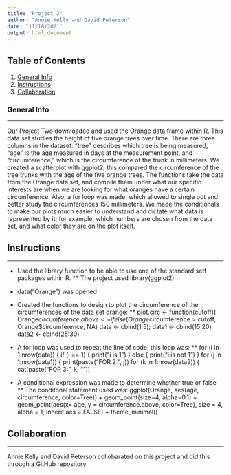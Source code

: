 ```yaml
---
title: "Project 3"
author: "Annie Kelly and David Peterson"
date: "11/18/2021"
output: html_document
---
```


## Table of Contents
1. [General Info](#general-info)
2. [Instructions](#installation)
3. [Collaboration](#collaboration)

### General Info
***
Our Project Two downloaded and used the Orange data.frame within R. This data set studies the height of five orange trees over time. There are three columns in the dataset: "tree" describes which tree is being measured, "age" is the age measured in days at the measurement point, and "circumference," which is the circumference of the trunk in millimeters. We created a scatterplot with ggplot2; this compared the circumference of the tree trunks with the age of the five orange trees. The functions take the data from the Orange data set, and compile them under what our specific interests are when we are looking for what oranges have a certain circumference. Also, a for loop was made, which allowed to single out and better study the circumferences 150 millimeters. We made the conditionals to make our plots much easier to understand and dictate what data is represented by it; for example, which numbers are chosen from the data set, and what color they are on the plot itself. 

## Instructions
***
* Used the library function to be able to use one of the standard setf packages within R.
    ** The project used library(ggplot2)
* data("Orange") was opened
                                     
* Created the functions to design to plot the circumference of the circumferences of the data set orange:
      ** plot.circ <- function(cutoff){
          Orange$circumference.above <- ifelse(Orange$circumference > cutoff,                                                   Orange$circumference, NA) 
          data <- cbind(1:5); 
          data1 <- cbind(15:20)
          data2 <- cbind(25:30)

* A for loop was used to repeat the line of code; this loop was:
      ** for (i in 1:nrow(data)) {
            if (i == 1) {
              print("i is 1")
           } else {
              print("i is not 1")
         }
        for (j in 1:nrow(data1)) {
             print(paste("FOR 2: ", j))
        for (k in 1:nrow(data2)) {
            cat(paste("FOR 3: ", k, "\n"))

* A conditional expression was made to determine whether true or false
      ** The conditonal statement used was: 
       ggplot(Orange, aes(age, circumference, color=Tree)) + 
           geom_point(size=4, alpha=0.1) + 
           geom_point(aes(x= age, y = circumference.above, color=Tree), size = 4, alpha =      1, inherit.aes = FALSE) + 
           theme_minimal()
    

## Collaboration
***
Annie Kelly and David Peterson collobarated on this project and did this through a GitHub repository.

